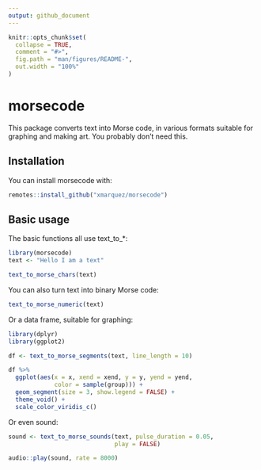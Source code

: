 ```yaml
---
output: github_document
---
```


<!-- README.md is generated from README.Rmd. Please edit that file -->

```r
knitr::opts_chunk$set(
  collapse = TRUE,
  comment = "#>",
  fig.path = "man/figures/README-",
  out.width = "100%"
)
```

# morsecode

<!-- badges: start -->
<!-- badges: end -->

This package converts text into Morse code, in various formats suitable for graphing and making art. You probably don't need this.

## Installation

You can install morsecode with:

``` r
remotes::install_github("xmarquez/morsecode")
```

## Basic usage

The basic functions all use text_to_*:

```r
library(morsecode)
text <- "Hello I am a text"

text_to_morse_chars(text)
```

You can also turn text into binary Morse code:

```r

text_to_morse_numeric(text)
```

Or a data frame, suitable for graphing:

```r
library(dplyr)
library(ggplot2)

df <- text_to_morse_segments(text, line_length = 10)

df %>%
  ggplot(aes(x = x, xend = xend, y = y, yend = yend,
             color = sample(group))) +
  geom_segment(size = 3, show.legend = FALSE) +
  theme_void() +
  scale_color_viridis_c()
```

Or even sound:

```r

sound <- text_to_morse_sounds(text, pulse_duration = 0.05,
                              play = FALSE)

audio::play(sound, rate = 8000)
```

